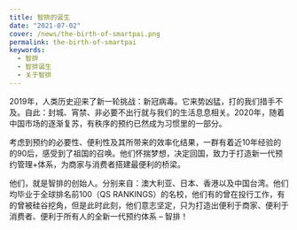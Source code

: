 ```yaml
---
title: 智排的诞生
date: "2021-07-02"
cover: /news/the-birth-of-smartpai.png
permalink: the-birth-of-smartpai
keywords:
  - 智排
  - 智排诞生
  - 关于智排
---
```


2019年，人类历史迎来了新一轮挑战：新冠病毒。它来势凶猛，打的我们措手不及。自此：封城、宵禁、非必要不出行就与我们的生活息息相关。2020年，随着中国市场的逐渐复苏，有秩序的预约已然成为习惯里的一部分。

考虑到预约的必要性、便利性及其所带来的效率化结果，一群有着近10年经验的的90后，感受到了祖国的召唤。他们怀揣梦想，决定回国，致力于打造新一代预约管理+体系，为商家与消费者搭建最便利的桥梁。

他们，就是智排的创始人。分别来自：澳大利亚、日本、香港以及中国台湾。他们均毕业于全球排名前100（QS RANKINGS）的名校，他们有的曾在投行工作，有的曾被硅谷挖角，但是此时此刻，他们意志坚定，只为打造出便利于商家、便利于消费者、便利于所有人的全新一代预约体系 – 智排！
